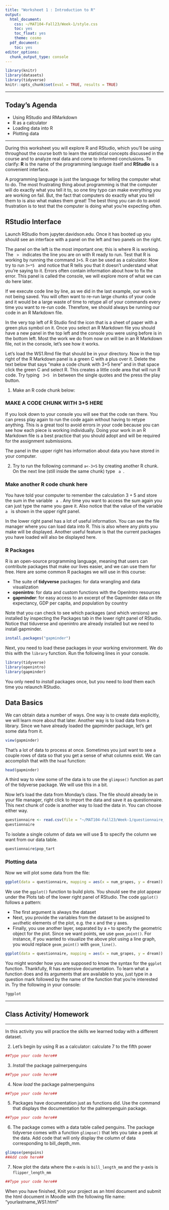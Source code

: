 ```yaml
---
title: "Worksheet 1 : Introduction to R"
output:
  html_document:
    css: ~/MAT104-Fall23/Week-1/style.css
    toc: yes
    toc_float: yes
    theme: cosmo
  pdf_document:
    toc: yes
editor_options:
  chunk_output_type: console
---
```





```r
library(knitr)
library(datasets)
library(tidyverse)
knitr::opts_chunk$set(eval = TRUE, results = TRUE)
```

---

## Today's Agenda
- Using RStudio and RMarkdown
- R as a calculator
- Loading data into R
- Plotting data

---

During this worksheet you will explore R and RStudio, which you’ll be using throughout the course both to learn the statistical concepts discussed in the course and to analyze real data and come to informed conclusions. To clarify: **R** is the name of the programming language itself and **RStudio** is a convenient interface.

A programming language is just the language for telling the computer what to do. The most frustrating thing about programming is that the computer will do exactly what you tell it to, so one tiny typo can make everything you are working on fail. But, the fact that computers do exactly what you tell them to is also what makes them great! The best thing you can do to avoid frustration is to test that the computer is doing what you're expecting often. 

## RStudio Interface

Launch RStudio from jupyter.davidson.edu. Once it has booted up you should see an interface with a panel on the left and two panels on the right. 

The panel on the left is the most important one; this is where R is working. The <code> > </code> indicates the line you are on with R ready to run. Test that R is working by running the command <code>3+5</code>. R can be used as a calculator. Now try to run <code>3+*5 </code> and notice that R tells you that it doesn't understand what you're saying to it. Errors often contain information about how to fix the error. This panel is called the console, we will explore more of what we can do here later. 

If we execute code line by line, as we did in the last example, our work is not being saved. You will often want to re-run large chunks of your code and it would be a large waste of time to retype all of your commands every time you want to re-run code. Therefore, we should always be running our code in an R Markdown file. 

In the very top left of R Studio find the icon that is a sheet of paper with a green plus symbol on it. Once you select an R Markdown file you should have a new panel in the top left and the console you were using before is in the bottom left. Most the work we do from now on will be in an R Markdown file, not in the console, let's see how it works.

Let's load the WS1.Rmd file that should be in your directory. Now in the top right of the R Markdown panel is a green C with a plus over it. Delete the text below that says "make a code chunk with 3+5 here" and in that space click the green C and select R. This creates a little code area that will run R code. Try typing <code> 3+5 </code> in between the single quotes and the press the play button.

1. Make an R code chunk below:

### MAKE A CODE CHUNK WITH 3+5 HERE##

If you look down to your console you will see that the code ran there. You can press play again to run the code again without having to retype anything. This is a great tool to avoid errors in your code because you can see how each piece is working individually. Doing your work in an R Markdown file is a best practice that you should adopt and will be required for the assignment submissions.

The panel in the upper right has information about data you have stored in your computer. 

2. Try to run the following command <code>a<-3+5</code> by creating another R chunk. On the next line (still inside the same chunk) type <code> a </code>.

### Make another R code chunk here ###

You have told your computer to remember the calculation $3+5$ and store the sum in the variable <code> a </code>. Any time you want to access the sum again you can just type the name you gave it. Also notice that the value of the variable <code> a </code> is shown in the upper right panel.

In the lower right panel has a lot of useful information. You can see the file manager where you can load data into R. This is also where any plots you make will be displayed. Another useful feature is that the current packages you have loaded will also be displayed here. 

### R Packages

R is an open-source programming language, meaning that users can contribute packages that make our lives easier, and we can use them for free. Here are some common R packages we will use in this course:

- The suite of **tidyverse** packages: for data wrangling and data visualization
- **openintro**: for data and custom functions with the OpenIntro resources
- **gapminder**: for easy access to an excerpt of the Gapminder data on life expectancy, GDP per capita, and population by country

Note that you can check to see which packages (and which versions) are installed by inspecting the Packages tab in the lower right panel of RStudio. Notice that tiduverse and openintro are already installed but we need to install gapminder.

```r
install.packages("gapminder")
```


Next, you need to load these packages in your working environment. We do this with the <code>library</code> function. Run the following lines in your console.


```r
library(tidyverse)
library(openintro)
library(gapminder)
```


You only need to *install* packages once, but you need to *load* them each time you relaunch RStudio.

## Data Basics

We can obtain data a number of ways. One way is to create data explicitly, we will learn more about that later. Another way is to load data from a library. Since we have already loaded the gapminder package, let's get some data from it.

```r
view(gapminder)
```

That's a lot of data to process at once. Sometimes you just want to see a couple rows of data so that you get a sense of what columns exist. We can accomplish that with the <code>head</code> function:

```r
head(gapminder)
```

A third way to view some of the data is to use the <code>glimpse()</code> function as part of the tidyverse package. We will use this in a bit.

Now let's load the data from Monday's class. The file should already be in your file manager, right click to import the data and save it as questionnaire. This next chunk of code is another way to load the data in. You can choose either way. 

```r
questionnaire <- read.csv(file = "~/MAT104-Fall23/Week-1/questionnaire_104.csv")
questionnaire
```

To isolate a single column of data we will use \$  to specify the column we want from our data table.

```r
questionnaire$pop_tart
```

### Plotting data

Now we will plot some data from the file:

```r
ggplot(data = questionnaire, mapping = aes(x = num_grapes, y = dream)) + geom_point()
```

We use the <code>ggplot()</code> function to build plots. You should see the plot appear under the Plots tab of the lower right panel of RStudio. The code <code>ggplot()</code> follows a pattern:

- The first argument is always the dataset
- Next, you provide the variables from the dataset to be assigned to <code>aes</code>thetic elements of the plot, e.g. the x and the y axes.
- Finally, you use another layer, separated by a <code>+</code> to specify the geometric object for the plot. Since we want points, we use <code>geom_point()</code>.
For instance, if you wanted to visualize the above plot using a line graph, you would replace <code>geom_point()</code> with <code>geom_line()</code>.

```r
ggplot(data = questionnaire, mapping = aes(x = num_grapes, y = dream)) + geom_line()
```

You might wonder how you are supposed to know the syntax for the <code>ggplot</code> function. Thankfully, R has extensive documentation. To learn what a function does and its arguments that are available to you, just type in a question mark followed by the name of the function that you’re interested in. Try the following in your console:

```r
?ggplot
```


---

## Class Activity/ Homework

---

In this activity you will practice the skills we learned today with a different dataset.

2. Let's begin by using R as a calculator: calculate 7 to the fifth power

```r
##Type your code here##
```

3. *Install* the package palmerpenguins

```r
##Type your code here##
```

4. Now *load* the package palmerpenguins

```r
##Type your code here##
```

5. Packages have documentation just as functions did. Use the command that displays the documentation for the palmerpenguin package. 

```r
##Type your code here##
```

6. The package comes with a data table called penguins. The package tidyverse comes with a function <code>glimpse()</code> that lets you take a peek at the data. Add code that will only display the column of data corresponding to bill_depth_mm.

```r
glimpse(penguins)
##Add code here##
```

7. Now plot the data where the x-axis is <code>bill_length_mm</code> and the y-axis is <code>flipper_length_mm</code>

```r
##Type your code here##
```

When you have finished, Knit your project as an html document and submit the html document in Moodle with the following file name: "yourlastname_WS1.html"





